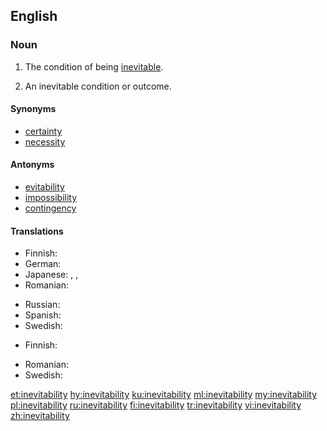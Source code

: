==English==

===Noun===
{{en-noun|~|inevitabilities}}

# {{context|uncountable|lang=en}} The condition of being [[inevitable]].
# {{context|countable|lang=en}} An inevitable condition or outcome.

====Synonyms====
* [[certainty]]
* [[necessity]]

====Antonyms====
* [[evitability]]
* [[impossibility]]
* [[contingency]]

====Translations====
{{trans-top|the condition of being inevitable}}
* Finnish: {{t|fi|väistämättömyys}}
* German: {{t|de|Unvermeidlichkeit}}
* Japanese: {{t|ja|不可避|tr=fukahi}}, {{t+|ja|必然|tr=hitsuzen}}, {{t|ja|必然性|tr=hitsuzensei}}
* Romanian: {{t+|ro|inevitabilitate}}
{{trans-mid}}
* Russian: {{t+|ru|неизбе́жность|f}}
* Spanish: {{t|es|inevitabilidad}}
* Swedish: {{t|sv|oundviklighet|c}}
{{trans-bottom}}

{{trans-top|an inevitable condition or outcome}}
* Finnish: {{t|fi|väistämättömyys}}
{{trans-mid}}
* Romanian: {{t+|ro|inevitabilitate|f}}
* Swedish: {{t|sv|oundviklighet|c}}
{{trans-bottom}}

[[et:inevitability]]
[[hy:inevitability]]
[[ku:inevitability]]
[[ml:inevitability]]
[[my:inevitability]]
[[pl:inevitability]]
[[ru:inevitability]]
[[fi:inevitability]]
[[tr:inevitability]]
[[vi:inevitability]]
[[zh:inevitability]]